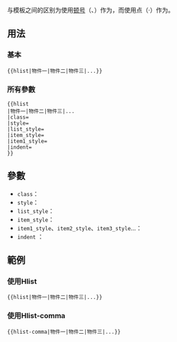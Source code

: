 <noinclude>{{Documentation subpage}}</noinclude>
{{High-use|8220}}
{{lua|模組:List}}
{{Uses TemplateStyles|Template:Hlist/styles.css}}
{{mbox|type=content|text=创建[[Wikipedia:导航模板|导航模板]]时不应使用此模板，而是指定{{para|listclass|hlist}}后用[[WP:无序列表|无序列表]]列出。}}
{{tl|hlist}}与{{tl|hlist-comma}}模板之间的区别为{{tl|hlist-comma}}使用[[顿号]]（、）作为{{tsl|en|Delimiter|定界符}}，而{{tl|hlist}}使用点（·）作为{{tsl|en|Delimiter|定界符}}。
==用法==
===基本===
<pre>{{hlist|物件一|物件二|物件三|...}}</pre>
===所有參數===
<pre>
{{hlist
|物件一|物件二|物件三|...
|class=
|style=
|list_style=
|item_style=
|item1_style=
|indent= 
}}</pre>

==參數==
*<code>class</code>：
*<code>style</code>：
*<code>list_style</code>：
*<code>item_style</code>：
*<code>item1_style</code>、<code>item2_style</code>、<code>item3_style</code>...：
*<code>indent</code> ：

==範例==
=== 使用Hlist ===
{{hlist|物件一|物件二|物件三|...}}
<pre>{{hlist|物件一|物件二|物件三|...}}</pre>

=== 使用Hlist-comma ===
{{hlist-comma|物件一|物件二|物件三|...}}
<pre>{{hlist-comma|物件一|物件二|物件三|...}}</pre>

{{HTML lists|state=collapsed}}
<includeonly>{{Sandbox other||<!-- 本行下加入模板的分類 -->
[[Category:列表格式模板]]
}}</includeonly>